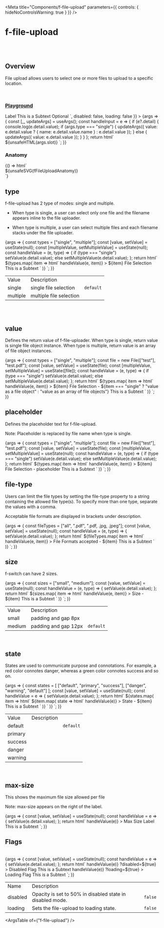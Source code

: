 
<Meta
	title="Components/f-file-upload"
	parameters={{
		controls: { hideNoControlsWarning: true }
	}}
/>

# f-file-upload

<br />
<br />

## Overview

<f-divider></f-divider>

File upload allows users to select one or more files to upload to a specific location.

<br />

### [Playground](/story/components-f-file-upload--playground)

<Canvas>
	<Story
		name="Playground"
		argTypes={{
			value: { control: "object" },
			type: { control: "radio", options: ["single", "multiple"] },
			placeholder: { control: "text" },
			state: {
				control: "select",
				options: ["default", "success", "primary", "warning", "danger"]
			},
			["file-type"]: {
				control: "text"
			},
			size: {
				control: "radio",
				options: ["small", "medium"]
			},
			["max-size"]: {
				control: "text"
			},
			slot: { control: "text" },
			disabled: {
				control: "boolean"
			},
			loading: {
				control: "boolean"
			}
		}}
		args={{
			value: undefined,
			type: "single",
			placeholder: "Drag and Drop Files or Click here to upload",
			state: "default",
			size: "medium",
			["file-type"]: "all",
			["max-size"]: undefined,
			slot: `              <f-div slot="label" padding="none" gap="none">Label</f-div>
              <f-text slot="help" variant="para" size="small">This is a Subtext</f-text>
			   <f-text slot="subtitle" state="secondary" variant="para" size="small">Optional</f-text>
			<f-icon slot="icon-tooltip" source="i-question-filled" tooltip="some info"></f-icon>`,
			disabled: false,
			loading: false
		}}
	>
		{args => {
			const [_, updateArgs] = useArgs();
			const handleInput = e => {
				if (e?.detail) {
					console.log(e.detail.value);
					if (args.type === "single") {
						updateArgs({ value: e.detail.value ? { name: e.detail.value.name } : e.detail.value });
					} else {
						updateArgs({ value: e.detail.value });
					}
				}
			};
			return html`
				<f-div width="100%" padding="large">
					<f-file-upload
						.type=${args.type}
						.value=${args.value}
						placeholder=${args.placeholder}
						.state=${args.state}
						.size=${args.size}
						file-type=${args["file-type"]}
						max-size=${args["max-size"]}
						?disabled=${args.disabled}
						?loading=${args.loading}
						@input=${handleInput}
					>
						${unsafeHTML(args.slot)}
					</f-file-upload>
				</f-div>
			`;
		}}
	</Story>
</Canvas>

<br />

### Anatomy

<f-divider></f-divider>

<Story name="Anatomy">
	{() => html`<div class="align-center" padding="large">${unsafeSVG(fFileUploadAnatomy)}</div>`}
</Story>

<br />

## type

f-file-upload has 2 type of modes: single and multiple.

- When type is single, a user can select only one file and the filename appears inline to the file uploader.

- When type is multiple, a user can select multiple files and each filename stacks under the file uploader.

<Canvas>
	<Story
		name="type"
		parameters={{
			docs: {
				inlineStories: false,
				iframeHeight: 200
			}
		}}
	>
		{args => {
			const types = ["single", "multiple"];
			const [value, setValue] = useState(null);
			const [multipleValue, setMultipleValue] = useState(null);
			const handleValue = (e, type) => {
				if (type === "single") setValue(e.detail.value);
				else setMultipleValue(e.detail.value);
			};
			return html`
				<f-div width="100%" align="top-left" padding="large" gap="medium">
					${types.map(
						item => html`<f-div>
							<f-file-upload
								.type=${item}
								.value=${item === "single" ? value : multipleValue}
								placeholder="Drag and Drop Files or Click here to upload"
								@input=${e => handleValue(e, item)}
							>
								<f-div slot="label" padding="none" gap="none">${item} File Selection</f-div>
								<f-text slot="help" variant="para" size="small">This is a Subtext</f-text>
							</f-file-upload></f-div
						>`
					)}
				</f-div>
			`;
		}}
	</Story>
</Canvas>

<table class="custom-table">
	<tbody>
		<tr>
			<td>Value</td>
			<td>Description</td>
			<td></td>
		</tr>
		<tr>
			<td>single</td>
			<td>single file selection</td>
			<td>
				<code>default</code>
			</td>
		</tr>
		<tr>
			<td>multiple</td>
			<td>multiple file selection</td>
			<td></td>
		</tr>
	</tbody>
</table>

<br />

<br />

## value

Defines the return value of f-file-uploader.
When type is single, return value is single file object instance.
When type is multiple, return value is an array of file object instances.

<Canvas>
	<Story
		name="value"
		parameters={{
			docs: {
				inlineStories: false,
				iframeHeight: 200
			}
		}}
	>
		{args => {
			const types = ["single", "multiple"];
			const file = new File(["test"], "test.pdf");
			const [value, setValue] = useState(file);
			const [multipleValue, setMultipleValue] = useState([file]);
			const handleValue = (e, type) => {
				if (type === "single") setValue(e.detail.value);
				else setMultipleValue(e.detail.value);
			};
			return html`
				<f-div width="100%" align="top-left" padding="large" gap="medium">
					${types.map(
						item => html`<f-div>
							<f-file-upload
								.type=${item}
								.value=${item === "single" ? value : multipleValue}
								placeholder="Drag and Drop Files or Click here to upload"
								@input=${e => handleValue(e, item)}
							>
								<f-div slot="label" padding="none" gap="none"
									>${item} File Selection - ${item === "single"
										? "value as a file object"
										: "value as an array of file objects"}</f-div
								>
								<f-text slot="help" variant="para" size="small">This is a Subtext</f-text>
							</f-file-upload></f-div
						>`
					)}
				</f-div>
			`;
		}}
	</Story>
</Canvas>

<br />

## placeholder

Defines the placeholder text for f-file-upload.

<p class="note-section">Note: Placeholder is replaced by file name when type is single.</p>

<Canvas>
	<Story
		name="placeholder"
		parameters={{
			docs: {
				inlineStories: false,
				iframeHeight: 200
			}
		}}
	>
		{args => {
			const types = ["single", "multiple"];
			const file = new File(["test"], "test.pdf");
			const [value, setValue] = useState(file);
			const [multipleValue, setMultipleValue] = useState(null);
			const handleValue = (e, type) => {
				if (type === "single") setValue(e.detail.value);
				else setMultipleValue(e.detail.value);
			};
			return html`
				<f-div width="100%" align="top-left" padding="large" gap="medium">
					${types.map(
						item => html`<f-div>
							<f-file-upload
								.type=${item}
								.value=${item === "single" ? value : multipleValue}
								placeholder="Drag and Drop Files or Click here to upload"
								@input=${e => handleValue(e, item)}
							>
								<f-div slot="label" padding="none" gap="none"
									>${item} File Selection - placeholder</f-div
								>
								<f-text slot="help" variant="para" size="small">This is a Subtext</f-text>
							</f-file-upload></f-div
						>`
					)}
				</f-div>
			`;
		}}
	</Story>
</Canvas>

<br />

## file-type

Users can limit the file types by setting the file-type property to a string containing the allowed file type(s). To specify more than one type, separate the values with a comma.

Acceptable file formats are displayed in brackets under description.

<Canvas>
	<Story
		name="file-type"
		parameters={{
			docs: {
				inlineStories: false,
				iframeHeight: 200
			}
		}}
	>
		{args => {
			const fileTypes = ["all", ".pdf", ".pdf, .jpg, .jpeg"];
			const [value, setValue] = useState(null);
			const handleValue = (e, type) => {
				setValue(e.detail.value);
			};
			return html`
				<f-div width="100%" align="top-left" padding="large" gap="medium">
					${fileTypes.map(
						item => html`<f-div>
							<f-file-upload
								type="single"
								.value=${value}
								file-type=${item}
								placeholder="Drag and Drop Files or Click here to upload"
								@input=${e => handleValue(e, item)}
							>
								<f-div slot="label" padding="none" gap="none"
									>File Formats accepted - ${item}
								</f-div>
								<f-text slot="help" variant="para" size="small">This is a Subtext</f-text>
							</f-file-upload></f-div
						>`
					)}
				</f-div>
			`;
		}}
	</Story>
</Canvas>

<br />

## size

<f-divider></f-divider>

f-switch can have 2 sizes.

<Canvas>
	<Story name="size">
		{args => {
			const sizes = ["small", "medium"];
			const [value, setValue] = useState(null);
			const handleValue = (e, type) => {
				setValue(e.detail.value);
			};
			return html`
				<f-div width="100%" align="top-left" padding="large" gap="medium">
					${sizes.map(
						item => html`<f-div>
							<f-file-upload
								type="single"
								.value=${value}
								.size=${item}
								placeholder="Drag and Drop Files or Click here to upload"
								@input=${e => handleValue(e, item)}
							>
								<f-div slot="label" padding="none" gap="none">Size - ${item} </f-div>
								<f-text slot="help" variant="para" size="small">This is a Subtext</f-text>
							</f-file-upload></f-div
						>`
					)}
				</f-div>
			`;
		}}
	</Story>
</Canvas>

<table class="custom-table">
	<tbody>
		<tr>
			<td>Value</td>
			<td>Description</td>
			<td></td>
		</tr>
		<tr>
			<td>small</td>
			<td>padding and gap 8px</td>
			<td></td>
		</tr>
		<tr>
			<td>medium</td>
			<td>padding and gap 12px</td>
			<td>
				<code>default</code>
			</td>
		</tr>
	</tbody>
</table>

<br />

## state

<f-divider></f-divider>

States are used to communicate purpose and connotations. For example, a red color connotes danger, whereas a green color connotes success and so on.

<Canvas>
	<Story name="state">
		{args => {
			const states = [
				["default", "primary", "success"],
				["danger", "warning", "default"]
			];
			const [value, setValue] = useState(null);
			const handleValue = e => {
				setValue(e.detail.value);
			};
			return html`
				<f-div direction="column" gap="medium">
					${states.map(
						item => html` <f-div align="middle-center" padding="large" gap="medium">
							${item.map(
								state => html`<f-div>
									<f-file-upload
										type="single"
										.value=${value}
										.state=${state}
										placeholder="Drag and Drop Files or Click here to upload"
										@input=${e => handleValue(e)}
									>
										<f-div slot="label" padding="none" gap="none">State - ${item} </f-div>
										<f-text slot="help" variant="para" size="small">This is a Subtext</f-text>
									</f-file-upload></f-div
								>`
							)}
						</f-div>`
					)}
				</f-div>
			`;
		}}
	</Story>
</Canvas>

<table class="custom-table">
	<tbody>
		<tr>
			<td>Value</td>
			<td>Description</td>
			<td></td>
		</tr>
		<tr>
			<td>default</td>
			<td></td>
			<td>
				<code>default</code>
			</td>
		</tr>
		<tr>
			<td>primary</td>
			<td></td>
			<td> </td>
		</tr>
		<tr>
			<td>success</td>
			<td></td>
			<td></td>
		</tr>
		<tr>
			<td>danger</td>
			<td></td>
			<td></td>
		</tr>
		<tr>
			<td>warning</td>
			<td></td>
			<td></td>
		</tr>
	</tbody>
</table>

<br />

## max-size

<f-divider></f-divider>

This shows the maximum file size allowed per file

<p class="note-section">Note: max-size appears on the right of the label.</p>

<Canvas>
	<Story name="max-size">
		{args => {
			const [value, setValue] = useState(null);
			const handleValue = e => {
				setValue(e.detail.value);
			};
			return html`
				<f-div width="100%" align="top-left" padding="large" gap="medium"
					><f-div>
						<f-file-upload
							type="single"
							.value=${value}
							placeholder="Drag and Drop Files or Click here to upload"
							max-size="100 MB"
							@input=${e => handleValue(e)}
						>
							<f-div slot="label" padding="none" gap="none">Max Size Label </f-div>
							<f-text slot="help" variant="para" size="small">This is a Subtext</f-text>
						</f-file-upload></f-div
					>
				</f-div>
			`;
		}}
	</Story>
</Canvas>

<br />

## Flags

<f-divider></f-divider>

<br />

<Canvas>
	<Story name="Flags">
		{args => {
			const [value, setValue] = useState(null);
			const handleValue = e => {
				setValue(e.detail.value);
			};
			return html`
				<f-div width="100%" align="top-left" padding="large" gap="medium"
					><f-div>
						<f-file-upload
							type="single"
							.value=${value}
							placeholder="Drag and Drop Files or Click here to upload"
							max-size="100 MB"
							@input=${e => handleValue(e)}
							?disabled=${true}
						>
							<f-div slot="label" padding="none" gap="none">Disabled Flag </f-div>
							<f-text slot="help" variant="para" size="small">This is a Subtext</f-text>
						</f-file-upload></f-div
					>
					<f-div>
						<f-file-upload
							type="single"
							.value=${value}
							placeholder="Drag and Drop Files or Click here to upload"
							max-size="100 MB"
							@input=${e => handleValue(e)}
							?loading=${true}
						>
							<f-div slot="label" padding="none" gap="none">Loading Flag</f-div>
							<f-text slot="help" variant="para" size="small">This is a Subtext</f-text>
						</f-file-upload></f-div
					>
				</f-div>
			`;
		}}
	</Story>
</Canvas>

<table class="custom-table">
	<tbody>
		<tr>
			<td>Name</td>
			<td>Description</td>
			<td></td>
		</tr>
		<tr>
			<td>disabled</td>
			<td>Opacity is set to 50% in disabled state in disabled mode.</td>
			<td>
				<code>false</code>
			</td>
		</tr>
		<tr>
			<td>loading</td>
			<td>Sets the file-upload to loading state.</td>
			<td>
				<code>false</code>
			</td>
		</tr>
	</tbody>
</table>

<ArgsTable of={"f-file-upload"} />

